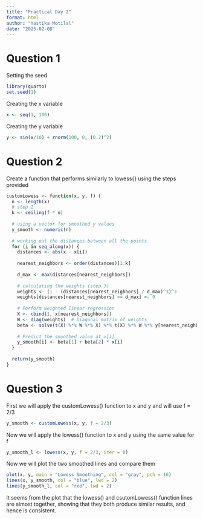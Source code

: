 ```yaml
---
title: "Practical Day 2"
format: html
author: "Yastika Motilal"
date: "2025-02-08"
---
```


# Question 1

Setting the seed

```r
library(quarto)
set.seed(1)
```

Creating the x variable

```r
x <- seq(1, 100)
```

Creating the y variable

```r
y <- sin(x/10) + rnorm(100, 0, (0.2)^2)
```

# Question 2

Create a function that performs similarly to lowess{} using the steps provided

```r
customLowess <- function(x, y, f) {
  n <- length(x) 
  # step 2
  k <- ceiling(f * n)  
  
  # using a vector for smoothed y values
  y_smooth <- numeric(n)
  
  # working out the distances between all the points
  for (i in seq_along(x)) {
    distances <- abs(x - x[i])
    
    nearest_neighbors <- order(distances)[1:k]
    
    d_max <- max(distances[nearest_neighbors])
    
    # calculating the weights (step 3) 
    weights <- (1 - (distances[nearest_neighbors] / d_max)^3)^3
    weights[distances[nearest_neighbors] >= d_max] <- 0  
    
    # Perform weighted linear regression 
    X <- cbind(1, x[nearest_neighbors])  
    W <- diag(weights)  # Diagonal matrix of weights
    beta <- solve(t(X) %*% W %*% X) %*% t(X) %*% W %*% y[nearest_neighbors]  # coefficients
    
    # Predict the smoothed value at x[i]
    y_smooth[i] <- beta[1] + beta[2] * x[i]
  }
  
  return(y_smooth)
}
```

# Question 3

First we will apply the customLowess() function to x and y and will use f = 2/3

```r
y_smooth <- customLowess(x, y, f = 2/3)
```

Now we will apply the lowess() function to x and y using the same value for f

```r
y_smooth_l <- lowess(x, y, f = 2/3, iter = 0)
```

Now we will plot the two smoothed lines and compare them

```r
plot(x, y, main = "Lowess Smoothing", col = "gray", pch = 16)
lines(x, y_smooth, col = "blue", lwd = 2)
lines(y_smooth_l, col = "red", lwd = 2)
```

It seems from the plot that the lowess() and csutomLowess() function lines are almost together, showing that they both produce similar results, and hence is consistent.
